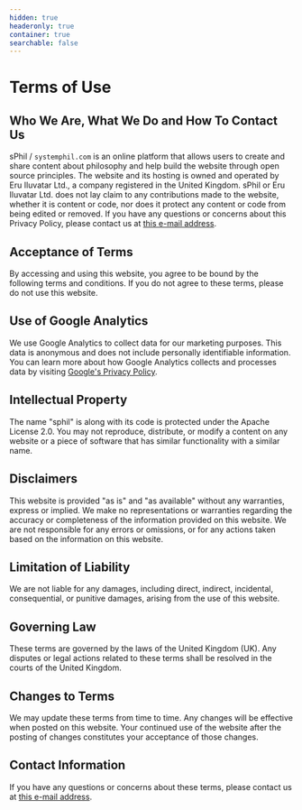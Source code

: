 ---
hidden: true
headeronly: true
container: true
searchable: false
---

# Terms of Use

## Who We Are, What We Do and How To Contact Us

sPhil / `systemphil.com` is an online platform that allows users to create and share content about philosophy and help build the website through open source principles. The website and its hosting is owned and operated by Eru Iluvatar Ltd., a company registered in the United Kingdom. sPhil or Eru Iluvatar Ltd. does not lay claim to any contributions made to the website, whether it is content or code, nor does it protect any content or code from being edited or removed. If you have any questions or concerns about this Privacy Policy, please contact us at [this e-mail address](mailto:logos@systemphil.com).

## Acceptance of Terms

By accessing and using this website, you agree to be bound by the following terms and conditions. If you do not agree to these terms, please do not use this website.

## Use of Google Analytics

We use Google Analytics to collect data for our marketing purposes. This data is anonymous and does not include personally identifiable information. You can learn more about how Google Analytics collects and processes data by visiting [Google's Privacy Policy](https://policies.google.com/technologies/partner-sites).

## Intellectual Property

The name "sphil" is along with its code is protected under the Apache License 2.0. You may not reproduce, distribute, or modify a content on any website or a piece of software that has similar functionality with a similar name.

## Disclaimers

This website is provided "as is" and "as available" without any warranties, express or implied. We make no representations or warranties regarding the accuracy or completeness of the information provided on this website. We are not responsible for any errors or omissions, or for any actions taken based on the information on this website.

## Limitation of Liability

We are not liable for any damages, including direct, indirect, incidental, consequential, or punitive damages, arising from the use of this website.

## Governing Law

These terms are governed by the laws of the United Kingdom (UK). Any disputes or legal actions related to these terms shall be resolved in the courts of the United Kingdom.

## Changes to Terms

We may update these terms from time to time. Any changes will be effective when posted on this website. Your continued use of the website after the posting of changes constitutes your acceptance of those changes.

## Contact Information

If you have any questions or concerns about these terms, please contact us at [this e-mail address](mailto:logos@systemphil.com).
